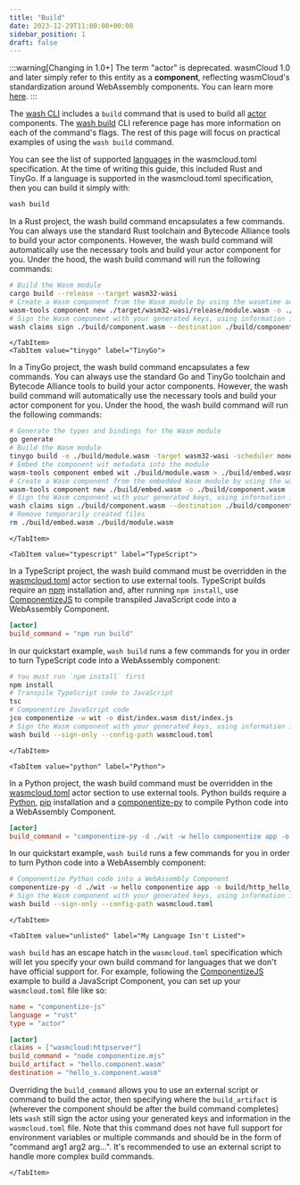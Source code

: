 ```yaml
---
title: "Build"
date: 2023-12-29T11:00:00+00:00
sidebar_position: 1
draft: false
---
```



:::warning[Changing in 1.0+]
The term "actor" is deprecated. wasmCloud 1.0 and later simply refer to this entity as a **component**, reflecting wasmCloud's standardization around WebAssembly components. You can learn more [here](/docs/1.0/concepts/components).
:::

The [wash CLI](/docs/installation) includes a `build` command that is used to build all [actor](/docs/concepts/actors) components. The [wash build](/docs/cli/build) CLI reference page has more information on each of the command's flags. The rest of this page will focus on practical examples of using the `wash build` command.

You can see the list of supported [languages](/docs/reference/config#wasmcloudtoml-spec) in the wasmcloud.toml specification. At the time of writing this guide, this included Rust and TinyGo. If a language is supported in the wasmcloud.toml specification, then you can build it simply with:

```bash
wash build
```

<Tabs groupId="lang" queryString>
    <TabItem value="rust" label="Rust" default>

In a Rust project, the wash build command encapsulates a few commands. You can always use the standard Rust toolchain and Bytecode Alliance tools to build your actor components. However, the wash build command will automatically use the necessary tools and build your actor component for you. Under the hood, the wash build command will run the following commands:

```bash
# Build the Wasm module
cargo build --release --target wasm32-wasi
# Create a Wasm component from the Wasm module by using the wasmtime adapter
wasm-tools component new ./target/wasm32-wasi/release/module.wasm -o ./build/component.wasm --adapt ./wasi_snapshot_preview1.wasm
# Sign the Wasm component with your generated keys, using information in wasmcloud.toml
wash claims sign ./build/component.wasm --destination ./build/component_s.wasm
```

    </TabItem>
    <TabItem value="tinygo" label="TinyGo">

In a TinyGo project, the wash build command encapsulates a few commands. You can always use the standard Go and TinyGo toolchain and Bytecode Alliance tools to build your actor components. However, the wash build command will automatically use the necessary tools and build your actor component for you. Under the hood, the wash build command will run the following commands:

```bash
# Generate the types and bindings for the Wasm module
go generate
# Build the Wasm module
tinygo build -o ./build/module.wasm -target wasm32-wasi -scheduler none -no-debug .
# Embed the component wit metadata into the module
wasm-tools component embed wit ./build/module.wasm > ./build/embed.wasm
# Create a Wasm component from the embedded Wasm module by using the wasmtime adapter
wasm-tools component new ./build/embed.wasm -o ./build/component.wasm --adapt ./wasi_snapshot_preview1.wasm
# Sign the Wasm component with your generated keys, using information in wasmcloud.toml
wash claims sign ./build/component.wasm --destination ./build/component_s.wasm
# Remove temporarily created files
rm ./build/embed.wasm ./build/module.wasm
```

    </TabItem>

    <TabItem value="typescript" label="TypeScript">
In a TypeScript project, the wash build command must be overridden in the [wasmcloud.toml](/docs/reference/config) actor section to use external tools. TypeScript builds require an [npm](https://github.com/npm/cli) installation and, after running `npm install`, use [ComponentizeJS](https://github.com/bytecodealliance/ComponentizeJS/) to compile transpiled JavaScript code into a WebAssembly Component.

```toml
[actor]
build_command = "npm run build"
```

In our quickstart example, `wash build` runs a few commands for you in order to turn TypeScript code into a WebAssembly component:

```bash
# You must run `npm install` first
npm install
# Transpile TypeScript code to JavaScript
tsc
# Componentize JavaScript code
jco componentize -w wit -o dist/index.wasm dist/index.js
# Sign the Wasm component with your generated keys, using information in wasmcloud.toml
wash build --sign-only --config-path wasmcloud.toml
```

    </TabItem>

    <TabItem value="python" label="Python">
In a Python project, the wash build command must be overridden in the [wasmcloud.toml](/docs/reference/config) actor section to use external tools. Python builds require a [Python](https://www.python.org/), [pip](https://pip.pypa.io/en/stable/installation/) installation and a [componentize-py](https://github.com/bytecodealliance/componentize-py/) to compile Python code into a WebAssembly Component.

```toml
[actor]
build_command = "componentize-py -d ./wit -w hello componentize app -o build/http_hello_world.wasm"
```

In our quickstart example, `wash build` runs a few commands for you in order to turn Python code into a WebAssembly component:

```bash
# Componentize Python code into a WebAssembly Component
componentize-py -d ./wit -w hello componentize app -o build/http_hello_world.wasm
# Sign the Wasm component with your generated keys, using information in wasmcloud.toml
wash build --sign-only --config-path wasmcloud.toml
```
    </TabItem>

    <TabItem value="unlisted" label="My Language Isn't Listed">

`wash build` has an escape hatch in the `wasmcloud.toml` specification which will let you specify your own build command for languages that we don't have official support for. For example, following the [ComponentizeJS](https://github.com/bytecodealliance/ComponentizeJS/blob/main/EXAMPLE.md) example to build a JavaScript Component, you can set up your `wasmcloud.toml` file like so:

```toml
name = "componentize-js"
language = "rust"
type = "actor"

[actor]
claims = ["wasmcloud:httpserver"]
build_command = "node componentize.mjs"
build_artifact = "hello.component.wasm"
destination = "hello_s.component.wasm"
```

Overriding the `build_command` allows you to use an external script or command to build the actor, then specifying where the `build_artifact` is (wherever the component should be after the build command completes) lets `wash` still sign the actor using your generated keys and information in the `wasmcloud.toml` file. Note that this command does not have full support for environment variables or multiple commands and should be in the form of "command arg1 arg2 arg...". It's recommended to use an external script to handle more complex build commands.

    </TabItem>
</Tabs>

